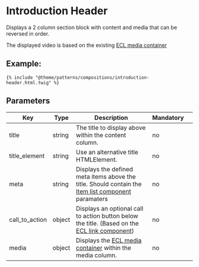 # Introduction Header

Displays a 2 column section block with content and media that can be reversed in order.

The displayed video is based on the existing [ECL media container](https://ecl-twig-php.netlify.app/ec/?path=/story/components-media-container)

## Example:

```
{% include "@theme/patterns/compositions/introduction-header.html.twig" %}
```

## Parameters

| Key            | Type   | Description                                                                                                                                                                  | Mandatory |     |
| -------------- | ------ | ---------------------------------------------------------------------------------------------------------------------------------------------------------------------------- | --------- | --- |
| title          | string | The title to display above within the content column.                                                                                                                        | no        |     |
| title_element  | string | Use an alternative title HTMLElement.                                                                                                                                        | no        |     |
| meta           | string | Displays the defined meta items above the title. Should contain the [Item list component](/?path=/docs/components-item-list--base) paramaters                                | no        |     |
| call_to_action | object | Displays an optional call to action button below the title. (Based on the [ECL link component](https://ecl-twig-php.netlify.app/ec/?path=/story/components-navigation-link)) | no        |     |
| media          | object | Displays the [ECL media container](https://ecl-twig-php.netlify.app/ec/?path=/story/components-media-container) within the media column.                                     | no        |     |

